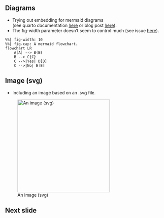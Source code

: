 ## Diagrams

- Trying out embedding for mermaid diagrams <br>(see quarto documentation [here](https://quarto.org/docs/authoring/diagrams.html) or blog post [here](https://mine-cetinkaya-rundel.github.io/quarto-tip-a-day/posts/21-diagrams/)). 
- The fig-width parameter doesn't seem to control much (see issue [here](https://github.com/quarto-dev/quarto-cli/issues/3973)).


```mermaid
%%| fig-width: 10
%%| fig-cap: A mermaid flowchart.
flowchart LR
    A[A] --> B(B)
    B --> C{C}
    C -->|Yes| D[D]
    C -->|No| E[E]
```


## Image (svg)

- Including an image based on an .svg file.

![An image (svg)](../../media/drawing.svg){height=300}

## Next slide
